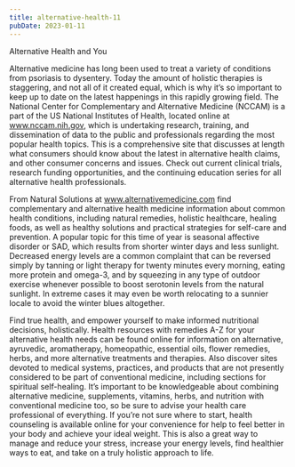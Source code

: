 ```yaml
---
title: alternative-health-11
pubDate: 2023-01-11
---
```


Alternative Health and You

Alternative medicine has long been used to treat a variety of conditions from psoriasis to dysentery. Today the amount of holistic therapies is staggering, and not all of it created equal, which is why it’s so important to keep up to date on the latest happenings in this rapidly growing field. The National Center for Complementary and Alternative Medicine (NCCAM) is a part of the US National Institutes of Health, located online at www.nccam.nih.gov, which is undertaking research, training, and dissemination of data to the public and professionals regarding the most popular health topics. This is a comprehensive site that discusses at length what consumers should know about the latest in alternative health claims, and other consumer concerns and issues. Check out current clinical trials, research funding opportunities, and the continuing education series for all alternative health professionals.

From Natural Solutions at www.alternativemedicine.com find complementary and alternative health medicine information about common health conditions, including natural remedies,  holistic healthcare, healing foods, as well as healthy solutions and practical strategies for self-care and prevention. A popular topic for this time of year is seasonal affective disorder or SAD, which results from shorter winter days and less sunlight. Decreased energy levels are a common complaint that can be reversed simply by tanning or light therapy for twenty minutes every morning, eating more protein and omega-3, and by squeezing in any type of outdoor exercise whenever possible to boost serotonin levels from the natural sunlight. In extreme cases it may even be worth relocating to a sunnier locale to avoid the winter blues altogether.  

Find true health, and empower yourself to make informed nutritional decisions, holistically. Health resources with remedies A-Z for your alternative health needs can be found online for information on alternative, ayruvedic, aromatherapy, homeopathic, essential oils, flower remedies, herbs, and more alternative treatments and therapies. Also discover sites devoted to medical systems, practices, and products that are not presently considered to be part of conventional medicine, including sections for spiritual self-healing. It’s important to be knowledgeable about combining alternative medicine, supplements, vitamins, herbs, and nutrition with conventional medicine too, so be sure to advise your health care professional of everything. If you’re not sure where to start, health counseling is available online for your convenience for help to feel better in your body and achieve your ideal weight. This is also a great way to manage and reduce your stress, increase your energy levels, find healthier ways to eat, and take on a truly holistic approach to life.